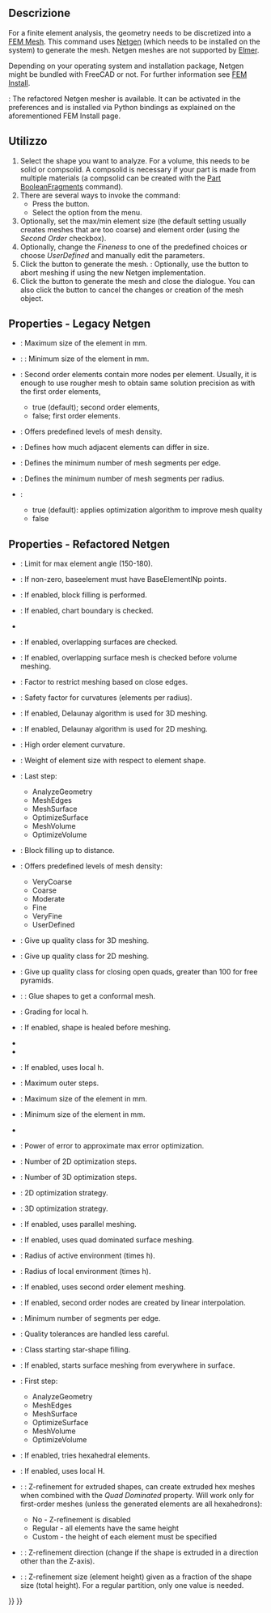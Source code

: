 <languages/>

<div class="mw-translate-fuzzy">
{{Docnav/it|[[FEM_ConstraintBodyHeatSource/it|Vincolo fonte di calore del corpo]]|[[FEM_MeshGmshFromShape/it|Mesh FEM da forma con GMSH]]|[[FEM_Workbench/it|FEM]]|IconL=Fem-constraint-heatflux.svg|IconC=Workbench_FEM.svg|IconR=FEM_MeshGmshFromShape.png}}
</div>

<div class="mw-translate-fuzzy">
{{GuiCommand/it
|Name=FEM_MeshNetgenFromShape
|Name/it=Mesh FEM da forma con Netgen
|MenuLocation=FEM → Mesh FEM da forma con Netgen
|Workbenches=[[FEM_Workbench/it|FEM]]
|Shortcut=
|SeeAlso=[[FEM_tutorial/it|Tutorial FEM]]
}}
</div>

<span id="Description"></span>
==Descrizione==

For a finite element analysis, the geometry needs to be discretized into a [[FEM_Mesh|FEM Mesh]]. This command uses [https://www.ngsolve.org/ Netgen] (which needs to be installed on the system) to generate the mesh. Netgen meshes are not supported by [[FEM_SolverElmer|Elmer]].

Depending on your operating system and installation package, Netgen might be bundled with FreeCAD or not. For further information see [[FEM_Install#Netgen|FEM Install]].

{{Version|1.0}}: The refactored Netgen mesher is available. It can be activated in the preferences and is installed via Python bindings as explained on the aforementioned FEM Install page.

<span id="Usage"></span>
==Utilizzo==

# Select the shape you want to analyze. For a volume, this needs to be solid or compsolid. A compsolid is necessary if your part is made from multiple materials (a compsolid can be created with the [[Part_BooleanFragments|Part BooleanFragments]] command).
# There are several ways to invoke the command:
#* Press the {{Button|[[Image:FEM_MeshNetgenFromShape.svg|16px]] [[FEM_MeshNetgenFromShape|Mesh From Shape by Netgen]]}} button.
#* Select the {{MenuCommand|Mesh → [[Image:FEM_MeshGmshFromShape.svg|16px]] Mesh From Shape by Netgen}} option from the menu.
# Optionally, set the max/min element size (the default setting usually creates meshes that are too coarse) and element order (using the ''Second Order'' checkbox).
# Optionally, change the ''Fineness'' to one of the predefined choices or choose ''UserDefined'' and manually edit the parameters.
# Click the {{Button|Apply}} button to generate the mesh. {{Version|1.0}}: Optionally, use the {{Button|Cancel}} button to abort meshing if using the new Netgen implementation.
# Click the {{Button|OK}} button to generate the mesh and close the dialogue. You can also click the {{Button|Cancel}} button to cancel the changes or creation of the mesh object.

== Properties - Legacy Netgen ==

* {{PropertyData|Max. Size}}: Maximum size of the element in mm.
* {{PropertyData|Min. Size}}: {{Version|1.0}}: Minimum size of the element in mm.
* {{PropertyData|Second order}}: Second order elements contain more nodes per element. Usually, it is enough to use rougher mesh to obtain same solution precision as with the first order elements,
** true (default); second order elements,
** false; first order elements. 
* {{PropertyData|Fineness}}: Offers predefined levels of mesh density.
* {{PropertyData|Growth Rate}}: Defines how much adjacent elements can differ in size.
* {{PropertyData|Nb. Segs per Edge}}: Defines the minimum number of mesh segments per edge.
* {{PropertyData|Nb. Segs per Radius}}: Defines the minimum number of mesh segments per radius.
* {{PropertyData|Optimize}}:
** true (default): applies optimization algorithm to improve mesh quality
** false

== Properties - Refactored Netgen ==

* {{PropertyData|Bad Element Limit}}: Limit for max element angle (150-180).
* {{PropertyData|Base Element Np}}: If non-zero, baseelement must have BaseElementlNp points.
* {{PropertyData|Block Fill}}: If enabled, block filling is performed.
* {{PropertyData|Check Chart Boundary}}: If enabled, chart boundary is checked.
* {{PropertyData|Check Impossible}}
* {{PropertyData|Check Overlap}}: If enabled, overlapping surfaces are checked.
* {{PropertyData|Check Overlapping Boundary}}: If enabled, overlapping surface mesh is checked before volume meshing.
* {{PropertyData|Close Edge Factor}}: Factor to restrict meshing based on close edges.
* {{PropertyData|Curvature Safety}}: Safety factor for curvatures (elements per radius).
* {{PropertyData|Delaunay}}: If enabled, Delaunay algorithm is used for 3D meshing.
* {{PropertyData|Delaunay2d}}: If enabled, Delaunay algorithm is used for 2D meshing.
* {{PropertyData|Element Order}}: High order element curvature.
* {{PropertyData|Element Size Weight}}: Weight of element size with respect to element shape.
* {{PropertyData|End Step}}: Last step:
** AnalyzeGeometry
** MeshEdges
** MeshSurface
** OptimizeSurface
** MeshVolume
** OptimizeVolume
* {{PropertyData|Fill Distance}}: Block filling up to distance.
* {{PropertyData|Fineness}}: Offers predefined levels of mesh density:
** VeryCoarse
** Coarse
** Moderate
** Fine
** VeryFine
** UserDefined
* {{PropertyData|Give Up Tolerance}}: Give up quality class for 3D meshing.
* {{PropertyData|Give Up Tolerance2d}}: Give up quality class for 2D meshing.
* {{PropertyData|Give Up Tolerance Open Quads}}: Give up quality class for closing open quads, greater than 100 for free pyramids.
* {{PropertyData|Glue}}: {{Version|1.1}}: Glue shapes to get a conformal mesh.
* {{PropertyData|Growth Rate}}: Grading for local h.
* {{PropertyData|Heal Shape}}: If enabled, shape is healed before meshing.
* {{PropertyData|Invert Tets}}
* {{PropertyData|Invert Trigs}}
* {{PropertyData|Local H}}: If enabled, uses local h.
* {{PropertyData|Max Outer Steps}}: Maximum outer steps.
* {{PropertyData|Max Size}}: Maximum size of the element in mm.
* {{PropertyData|Min Size}}: Minimum size of the element in mm.
* {{PropertyData|Only3d Domain Nr}}
* {{PropertyData|Optimization Error Power}}: Power of error to approximate max error optimization.
* {{PropertyData|Optimization Steps2d}}: Number of 2D optimization steps.
* {{PropertyData|Optimization Steps3d}}: Number of 3D optimization steps.
* {{PropertyData|Optimize2d}}: 2D optimization strategy.
* {{PropertyData|Optimize3d}}: 3D optimization strategy.
* {{PropertyData|Parallel Meshing}}: If enabled, uses parallel meshing.
* {{PropertyData|Quad Dominated}}: If enabled, uses quad dominated surface meshing.
* {{PropertyData|Relinner Safety}}: Radius of active environment (times h).
* {{PropertyData|Safety}}: Radius of local environment (times h).
* {{PropertyData|Second Order}}: If enabled, uses second order element meshing.
* {{PropertyData|Second Order Linear}}: If enabled, second order nodes are created by linear interpolation.
* {{PropertyData|Segments Per Edge}}: Minimum number of segments per edge.
* {{PropertyData|Sloppy}}: Quality tolerances are handled less careful.
* {{PropertyData|Star Shape Class}}: Class starting star-shape filling.
* {{PropertyData|Start In Surface}}: If enabled, starts surface meshing from everywhere in surface.
* {{PropertyData|Start Step}}: First step:
** AnalyzeGeometry
** MeshEdges
** MeshSurface
** OptimizeSurface
** MeshVolume
** OptimizeVolume
* {{PropertyData|Try Hexes}}: If enabled, tries hexahedral elements.
* {{PropertyData|Use Local H}}: If enabled, uses local H.
* {{PropertyData|ZRefine}}: {{Version|1.1}}: Z-refinement for extruded shapes, can create extruded hex meshes when combined with the ''Quad Dominated'' property. Will work only for first-order meshes (unless the generated elements are all hexahedrons):
** No - Z-refinement is disabled
** Regular - all elements have the same height
** Custom - the height of each element must be specified
* {{PropertyData|ZRefine Direction}}: {{Version|1.1}}: Z-refinement direction (change if the shape is extruded in a direction other than the Z-axis).
* {{PropertyData|ZRefine Size}}: {{Version|1.1}}: Z-refinement size (element height) given as a fraction of the shape size (total height). For a regular partition, only one value is needed.


<div class="mw-translate-fuzzy">
{{Docnav/it|[[FEM_ConstraintBodyHeatSource/it|Vincolo fonte di calore del corpo]]|[[FEM_MeshGmshFromShape/it|Mesh FEM da forma con GMSH]]|[[FEM_Workbench/it|FEM]]|IconL=Fem-constraint-heatflux.svg|IconC=Workbench_FEM.svg|IconR=FEM_MeshGmshFromShape.png}}
</div>

{{FEM_Tools_navi{{#translation:}}}}
{{Userdocnavi{{#translation:}}}}